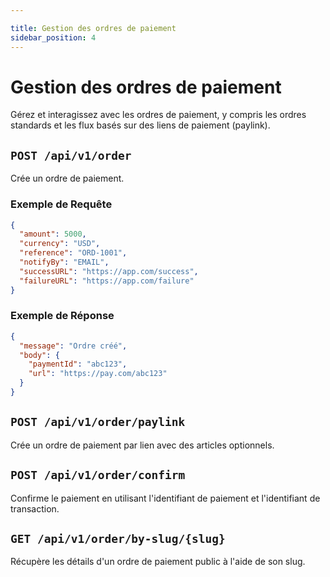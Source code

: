```yaml
---

title: Gestion des ordres de paiement
sidebar_position: 4
---
```


# Gestion des ordres de paiement

Gérez et interagissez avec les ordres de paiement, y compris les ordres standards et les flux basés sur des liens de paiement (paylink).

## `POST /api/v1/order`

Crée un ordre de paiement.

### Exemple de Requête

```json
{
  "amount": 5000,
  "currency": "USD",
  "reference": "ORD-1001",
  "notifyBy": "EMAIL",
  "successURL": "https://app.com/success",
  "failureURL": "https://app.com/failure"
}
```

### Exemple de Réponse

```json
{
  "message": "Ordre créé",
  "body": {
    "paymentId": "abc123",
    "url": "https://pay.com/abc123"
  }
}
```

## `POST /api/v1/order/paylink`

Crée un ordre de paiement par lien avec des articles optionnels.

## `POST /api/v1/order/confirm`

Confirme le paiement en utilisant l'identifiant de paiement et l'identifiant de transaction.

## `GET /api/v1/order/by-slug/{slug}`

Récupère les détails d'un ordre de paiement public à l'aide de son slug.

